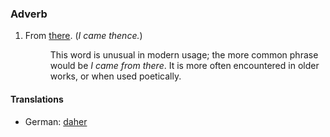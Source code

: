 ===Adverb===

# From [[there]].  (''I came thence.'')
#:This word is unusual in modern usage; the more common phrase would be ''I came from there''.  It is more often encountered in older works, or when used poetically.

====Translations====

*German: [[daher]]